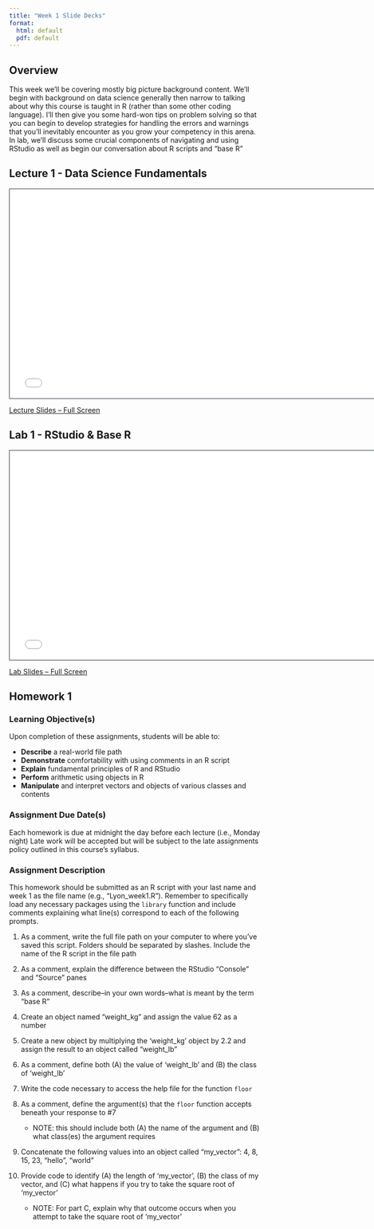 ```yaml
---
title: "Week 1 Slide Decks"
format:
  html: default
  pdf: default
---
```


## Overview

This week we'll be covering mostly big picture background content. We'll begin with background on data science generally then narrow to talking about why this course is taught in R (rather than some other coding language). I'll then give you some hard-won tips on problem solving so that you can begin to develop strategies for handling the errors and warnings that you'll inevitably encounter as you grow your competency in this arena. In lab, we'll discuss some crucial components of navigating and using RStudio as well as begin our conversation about R scripts and "base R"

## Lecture 1 - Data Science Fundamentals

```{=html}
<iframe class="slide-deck" src="slides_1a.html" height="420" width="750" style="border: 1px solid #2e3846;"></iframe>
```

[Lecture Slides -- Full Screen](slides_1a.qmd)

## Lab 1 - RStudio & Base R

```{=html}
<iframe class="slide-deck" src="slides_1b.html" height="420" width="750" style="border: 1px solid #2e3846;"></iframe>
```

[Lab Slides -- Full Screen](slides_1b.qmd)

## Homework 1

### Learning Objective(s)

Upon completion of these assignments, students will be able to:

- **Describe** a real-world file path
- **Demonstrate** comfortability with using comments in an R script 
- **Explain** fundamental principles of R and RStudio
- **Perform** arithmetic using objects in R
- **Manipulate** and interpret vectors and objects of various classes and contents

### Assignment Due Date(s)

Each homework is due at midnight the day before each lecture (i.e., Monday night) Late work will be accepted but will be subject to the late assignments policy outlined in this course's syllabus.

### Assignment Description

This homework should be submitted as an R script with your last name and week 1 as the file name (e.g., "Lyon_week1.R"). Remember to specifically load any necessary packages using the `library` function and include comments explaining what line(s) correspond to each of the following prompts.

1. As a comment, write the full file path on your computer to where you've saved this script. Folders should be separated by slashes. Include the name of the R script in the file path

2. As a comment, explain the difference between the RStudio "Console" and "Source" panes

3. As a comment, describe–in your own words–what is meant by the term "base R"

4. Create an object named "weight_kg" and assign the value 62 as a number

5. Create a new object by multiplying the 'weight_kg' object by 2.2 and assign the result to an object called "weight_lb"

6. As a comment, define both (A) the value of 'weight_lb' and (B) the class of 'weight_lb'

7. Write the code necessary to access the help file for the function `floor`

8. As a comment, define the argument(s) that the `floor` function accepts beneath your response to \#7
    - NOTE: this should include both (A) the name of the argument and (B) what class(es) the argument requires

9. Concatenate the following values into an object called "my_vector": 4, 8, 15, 23, "hello", "world"

10. Provide code to identify (A) the length of 'my_vector', (B) the class of my vector, and (C) what happens if you try to take the square root of 'my_vector'
    - NOTE: For part C, explain why that outcome occurs when you attempt to take the square root of 'my_vector' 
